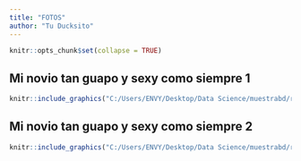 ```yaml
---
title: "FOTOS"
author: "Tu Ducksito"
---
```


```r
knitr::opts_chunk$set(collapse = TRUE)
```

## Mi novio tan guapo y sexy como siempre 1
```r
knitr::include_graphics("C:/Users/ENVY/Desktop/Data Science/muestrabd/resources/_gen/images/1.JPG")
```

## Mi novio tan guapo y sexy como siempre 2
```r
knitr::include_graphics("C:/Users/ENVY/Desktop/Data Science/muestrabd/resources/_gen/images/2.JPG")
```